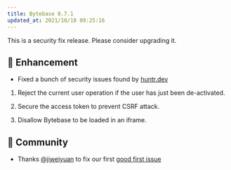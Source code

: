```yaml
---
title: Bytebase 0.7.1
updated_at: 2021/10/18 09:25:16
---
```



This is a security fix release. Please consider upgrading it.

## 🎄 Enhancement

- Fixed a bunch of security issues found by [huntr.dev](https://huntr.dev)

1. Reject the current user operation if the user has just been de-activated.

2. Secure the access token to prevent CSRF attack.

3. Disallow Bytebase to be loaded in an iframe.

## 🎠 Community

- Thanks [@jiweiyuan](https://github.com/jiweiyuan) to fix our first [good first issue](https://github.com/bytebase/bytebase/issues/11)

<InstallUpgrade />
